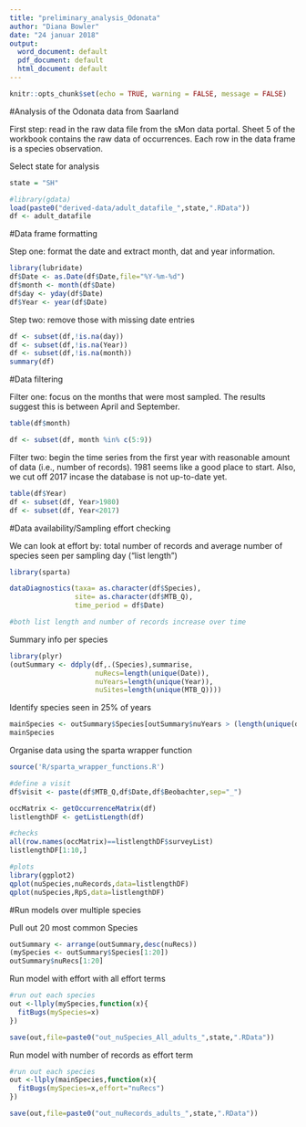 ```yaml
---
title: "preliminary_analysis_Odonata"
author: "Diana Bowler"
date: "24 januar 2018"
output:
  word_document: default
  pdf_document: default
  html_document: default
---
```


```r

knitr::opts_chunk$set(echo = TRUE, warning = FALSE, message = FALSE)

```

#Analysis of the Odonata data from Saarland

First step: read in the raw data file from the sMon data portal.
Sheet 5 of the workbook contains the raw data of occurrences.
Each row in the data frame is a species observation.

Select state for analysis

```r

state = "SH"

```



```r

#library(gdata)
load(paste0("derived-data/adult_datafile_",state,".RData"))
df <- adult_datafile

```


#Data frame formatting

Step one: format the date and extract month, dat and year information.

```r

library(lubridate)
df$Date <- as.Date(df$Date,file="%Y-%m-%d")
df$month <- month(df$Date)
df$day <- yday(df$Date)
df$Year <- year(df$Date)

```

Step two: remove those with missing date entries

```r
df <- subset(df,!is.na(day))
df <- subset(df,!is.na(Year))
df <- subset(df,!is.na(month))
summary(df)

```


#Data filtering

Filter one: focus on the months that were most sampled. The results suggest this is between April and September.

```r

table(df$month)

df <- subset(df, month %in% c(5:9))

```

Filter two: begin the time series from the first year with reasonable amount of data (i.e., number of records). 1981 seems like a good place to start. Also, we cut off 2017 incase the database is not up-to-date yet.

```r

table(df$Year)
df <- subset(df, Year>1980)
df <- subset(df, Year<2017)

```

#Data availability/Sampling effort checking

We can look at effort by: total number of records and average number of species seen per sampling day ("list length")

```r

library(sparta)

dataDiagnostics(taxa= as.character(df$Species), 
                site= as.character(df$MTB_Q), 
                time_period = df$Date)

#both list length and number of records increase over time

```

Summary info per species

```r

library(plyr)
(outSummary <- ddply(df,.(Species),summarise,
                     nuRecs=length(unique(Date)),
                     nuYears=length(unique(Year)),
                     nuSites=length(unique(MTB_Q))))

```

Identify species seen in 25% of years

```r

mainSpecies <- outSummary$Species[outSummary$nuYears > (length(unique(df$Year))/4)]
mainSpecies

```

Organise data using the sparta wrapper function

```r

source('R/sparta_wrapper_functions.R')

#define a visit
df$visit <- paste(df$MTB_Q,df$Date,df$Beobachter,sep="_")

occMatrix <- getOccurrenceMatrix(df)
listlengthDF <- getListLength(df)

#checks
all(row.names(occMatrix)==listlengthDF$surveyList)
listlengthDF[1:10,]

#plots
library(ggplot2)
qplot(nuSpecies,nuRecords,data=listlengthDF)
qplot(nuSpecies,RpS,data=listlengthDF)

```


#Run models over multiple species

Pull out 20 most common Species

```r

outSummary <- arrange(outSummary,desc(nuRecs))
(mySpecies <- outSummary$Species[1:20])
outSummary$nuRecs[1:20]

```

Run model with effort with all effort terms
```r

#run out each species
out <-llply(mySpecies,function(x){
  fitBugs(mySpecies=x)
})

save(out,file=paste0("out_nuSpecies_All_adults_",state,".RData"))

```


Run model with number of records as effort term

```r

#run out each species
out <-llply(mainSpecies,function(x){
  fitBugs(mySpecies=x,effort="nuRecs")
})

save(out,file=paste0("out_nuRecords_adults_",state,".RData"))

```




